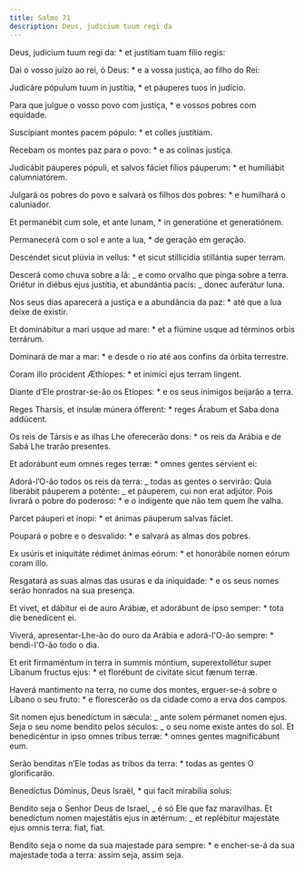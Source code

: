 ```yaml
---
title: Salmo 71
description: Deus, judicium tuum regi da
---
```


<div class="side-by-side not-content">

Deus, judícium tuum regi da: \* et justítiam tuam fílio regis:

Dai o vosso juízo ao rei, ó Deus: \* e a vossa justiça, ao filho do Rei:

Judicáre pópulum tuum in justítia, \* et páuperes tuos in judício.

Para que julgue o vosso povo com justiça, \* e vossos pobres com equidade.

Suscípiant montes pacem pópulo: \* et colles justítiam.

Recebam os montes paz para o povo: \* e as colinas justiça.

Judicábit páuperes pópuli, et salvos fáciet fílios páuperum: \* et humiliábit calumniatórem.

Julgará os pobres do povo e salvará os filhos dos pobres: \* e humilhará o caluniador.

Et permanébit cum sole, et ante lunam, \* in generatióne et generatiónem.

Permanecerá com o sol e ante a lua, \* de geração em geração.

Descéndet sicut plúvia in vellus: \* et sicut stillicídia stillántia super terram.

Descerá como chuva sobre a lã: _ e como orvalho que pinga sobre a terra. Oriétur in diébus ejus justítia, et abundántia pacis: _ donec auferátur luna.

Nos seus dias aparecerá a justiça e a abundância da paz: \* até que a lua deixe de existir.

Et dominábitur a mari usque ad mare: \* et a flúmine usque ad términos orbis terrárum.

Dominará de mar a mar: \* e desde o rio até aos confins da órbita terrestre.

Coram illo prócident Æthíopes: \* et inimíci ejus terram lingent.

Diante d’Ele prostrar-se-ão os Etíopes: \* e os seus inimigos beijarão a terra.

Reges Tharsis, et ínsulæ múnera ófferent: \* reges Árabum et Saba dona addúcent.

Os reis de Társis e as ilhas Lhe oferecerão dons: \* os reis da Arábia e de Sabá Lhe trarão presentes.

Et adorábunt eum omnes reges terræ: \* omnes gentes sérvient ei:

Adorá-l’O-ão todos os reis da terra: _ todas as gentes o servirão: Quia liberábit páuperem a poténte: _ et páuperem, cui non erat adjútor. Pois livrará o pobre do poderoso: \* e o indigente que não tem quem lhe valha.

Parcet páuperi et ínopi: \* et ánimas páuperum salvas fáciet.

Poupará o pobre e o desvalido: \* e salvará as almas dos pobres.

Ex usúris et iniquitáte rédimet ánimas eórum: \* et honorábile nomen eórum coram illo.

Resgatará as suas almas das usuras e da iniquidade: \* e os seus nomes serão honrados na sua presença.

Et vivet, et dábitur ei de auro Arábiæ, et adorábunt de ipso semper: \* tota die benedícent ei.

Viverá, apresentar-Lhe-ão do ouro da Arábia e adorá-l'O-ão sempre: \* bendi-l'O-ão todo o dia.

Et erit firmaméntum in terra in summis móntium, superextollétur super Líbanum fructus ejus: \* et florébunt de civitáte sicut fænum terræ.

Haverá mantimento na terra, no cume dos montes, erguer-se-á sobre o Líbano o seu fruto: \* e florescerão os da cidade como a erva dos campos.

Sit nomen ejus benedíctum in sǽcula: _ ante solem pérmanet nomen ejus. Seja o seu nome bendito pelos séculos: _ o seu nome existe antes do sol. Et benedicéntur in ipso omnes tribus terræ: \* omnes gentes magnificábunt eum.

Serão benditas n’Ele todas as tribos da terra: \* todas as gentes O glorificarão.

Benedíctus Dóminus, Deus Israël, \* qui facit mirabília solus:

Bendito seja o Senhor Deus de Israel, _ é só Ele que faz maravilhas. Et benedíctum nomen majestátis ejus in ætérnum: _ et replébitur majestáte ejus omnis terra: fiat, fiat.

Bendito seja o nome da sua majestade para sempre: \* e encher-se-á da sua majestade toda a terra: assim seja, assim seja.

</div>
